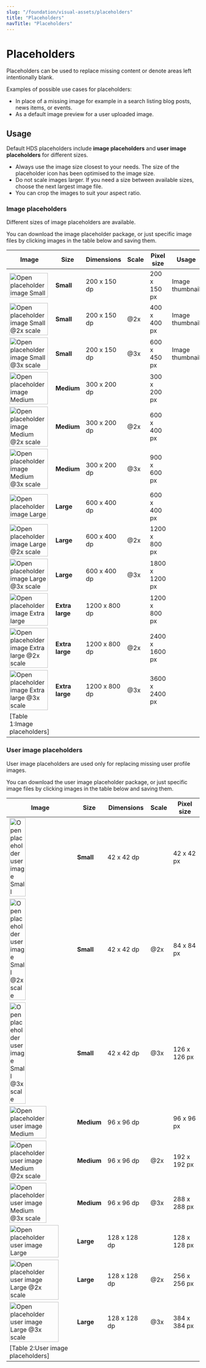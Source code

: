 ```yaml
---
slug: "/foundation/visual-assets/placeholders"
title: "Placeholders"
navTitle: "Placeholders"
---
```



# Placeholders

<LeadParagraph>
  Placeholders can be used to replace missing content or denote areas left intentionally blank.
</LeadParagraph>

Examples of possible use cases for placeholders:
- In place of a missing image for example in a search listing blog posts, news items, or events.
- As a default image preview for a user uploaded image.

## Usage
Default HDS placeholders include **image placeholders** and **user image placeholders** for different sizes. 

- Always use the image size closest to your needs. The size of the placeholder icon has been optimised to the image size.
- Do not scale images larger. If you need a size between available sizes, choose the next largest image file.
- You can crop the images to suit your aspect ratio.

### Image placeholders
Different sizes of image placeholders are available. 

You can <Link size="M" href="../../static/assets/placeholders/HDS-placeholder-image.zip" alt="Download the image placeholder package (Downloads a .zip file)" external>download the image placeholder package</Link>, or just specific image files by clicking images in the table below and saving them.

| Image                                                                                                                                                                       | Size                  | Dimensions    | Scale | Pixel size        | Usage               |
| --------------------------------------------------------------------------------------------------------------------------------------------------------------------------- | --------------------- | ------------- | ----- | ----------------- | ------------------- |
| <Image src="/images/foundation/visual-assets/placeholders/image-s.png" alt="Open placeholder image Small" style="width:100%; max-width: 100px;" viewable />                        | **Small**             | 200 x 150 dp  |       | 200 x 150 px      | Image thumbnail     |
| <Image src="/images/foundation/visual-assets/placeholders/image-s@2x.png" alt="Open placeholder image Small @2x scale" style="width:100%; max-width: 100px;" viewable />           | **Small**             | 200 x 150 dp  | @2x   | 400 x 400 px      | Image thumbnail     | 
| <Image src="/images/foundation/visual-assets/placeholders/image-s@3x.png" alt="Open placeholder image Small @3x scale" style="width:100%; max-width: 100px;" viewable />           | **Small**             | 200 x 150 dp  | @3x   | 600 x 450 px      | Image thumbnail     | 
| <Image src="/images/foundation/visual-assets/placeholders/image-m.png" alt="Open placeholder image Medium" style="width:100%; max-width: 100px;" viewable />                       | **Medium**            | 300 x 200 dp  |       | 300 x 200 px      |
| <Image src="/images/foundation/visual-assets/placeholders/image-m@2x.png" alt="Open placeholder image Medium @2x scale" style="width:100%; max-width: 100px;" viewable />          | **Medium**            | 300 x 200 dp  | @2x   | 600 x 400 px      |
| <Image src="/images/foundation/visual-assets/placeholders/image-m@3x.png" alt="Open placeholder image Medium @3x scale" style="width:100%; max-width: 100px;" viewable />          | **Medium**            | 300 x 200 dp  | @3x   | 900 x 600 px      |
| <Image src="/images/foundation/visual-assets/placeholders/image-l.png" alt="Open placeholder image Large" style="width:100%; max-width: 100px;" viewable />                        | **Large**             | 600 x 400 dp  |       | 600 x 400 px      |
| <Image src="/images/foundation/visual-assets/placeholders/image-l@2x.png" alt="Open placeholder image Large @2x scale" style="width:100%; max-width: 100px;" viewable />           | **Large**             | 600 x 400 dp  | @2x   | 1200 x 800 px     |
| <Image src="/images/foundation/visual-assets/placeholders/image-l@3x.png" alt="Open placeholder image Large @3x scale" style="width:100%; max-width: 100px;" viewable />           | **Large**             | 600 x 400 dp  | @3x   | 1800 x 1200 px    |
| <Image src="/images/foundation/visual-assets/placeholders/image-xl.png" alt="Open placeholder image Extra large" style="width:100%; max-width: 100px;" viewable />                 | **Extra large**       | 1200 x 800 dp |       | 1200 x 800 px     |
| <Image src="/images/foundation/visual-assets/placeholders/image-xl@2x.png" alt="Open placeholder image Extra large @2x scale" style="width:100%; max-width: 100px;" viewable />    | **Extra large**       | 1200 x 800 dp | @2x   | 2400 x 1600 px    |
| <Image src="/images/foundation/visual-assets/placeholders/image-xl@3x.png" alt="Open placeholder image Extra large @3x scale" style="width:100%; max-width: 100px;" viewable />    | **Extra large**       | 1200 x 800 dp | @3x   | 3600 x 2400 px    |
[Table 1:Image placeholders]|

### User image placeholders
User image placeholders are used only for replacing missing user profile images. 

<p>You can <Link size="M" href="../../static/assets/placeholders/HDS-placeholder-user-image.zip" label="Download the user image placeholder package (Downloads a .zip file)" external>download the user image placeholder package</Link>, or just specific image files by clicking images in the table below and saving them.</p>

| Image                                                                                                                                                                             | Size            | Dimensions    | Scale | Pixel size    |
| --------------------------------------------------------------------------------------------------------------------------------------------------------------------------------- | --------------- | ------------- | ----- | ------------- |
| <Image src="/images/foundation/visual-assets/placeholders/user-image-s.png" alt="Open placeholder user image Small" style="width:100%; max-width: 42px;" viewable />                | **Small**       | 42 x 42 dp    |       | 42 x 42 px    |
| <Image src="/images/foundation/visual-assets/placeholders/user-image-s@2x.png" alt="Open placeholder user image Small @2x scale" style="width:100%; max-width: 42px;" viewable />   | **Small**       | 42 x 42 dp    | @2x   | 84 x 84 px    |
| <Image src="/images/foundation/visual-assets/placeholders/user-image-s@3x.png" alt="Open placeholder user image Small @3x scale" style="width:100%; max-width: 42px;" viewable />   | **Small**       | 42 x 42 dp    | @3x   | 126 x 126 px  |
| <Image src="/images/foundation/visual-assets/placeholders/user-image-m.png" alt="Open placeholder user image Medium" style="width:100%; max-width: 96px;" viewable />               | **Medium**      | 96 x 96 dp    |       | 96 x 96 px    |
| <Image src="/images/foundation/visual-assets/placeholders/user-image-m@2x.png" alt="Open placeholder user image Medium @2x scale" style="width:100%; max-width: 96px;" viewable />  | **Medium**      | 96 x 96 dp    | @2x   | 192 x 192 px  |
| <Image src="/images/foundation/visual-assets/placeholders/user-image-m@3x.png" alt="Open placeholder user image Medium @3x scale" style="width:100%; max-width: 96px;" viewable />  | **Medium**      | 96 x 96 dp    | @3x   | 288 x 288 px  |
| <Image src="/images/foundation/visual-assets/placeholders/user-image-l.png" alt="Open placeholder user image Large" style="width:100%; max-width: 128px;" viewable />               | **Large**       | 128 x 128 dp  |       | 128 x 128 px  |
| <Image src="/images/foundation/visual-assets/placeholders/user-image-l@2x.png" alt="Open placeholder user image Large @2x scale" style="width:100%; max-width: 128px;" viewable />  | **Large**       | 128 x 128 dp  | @2x   | 256 x 256 px  |
| <Image src="/images/foundation/visual-assets/placeholders/user-image-l@3x.png" alt="Open placeholder user image Large @3x scale" style="width:100%; max-width: 128px;" viewable />  | **Large**       | 128 x 128 dp  | @3x   | 384 x 384 px  |
[Table 2:User image placeholders]|